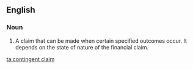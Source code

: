 ==English==
===Noun===
{{en-noun|head=[[contingent]] [[claim]]}}

# {{context|finance|lang=en}} A claim that can be made when certain specified outcomes occur. It depends on the state of nature of the financial claim.

[[ta:contingent claim]]